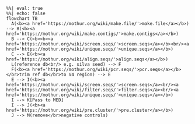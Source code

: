 ```mermaid
%%| eval: true
%%| echo: false
flowchart TB
  A(<b><a href='https://mothur.org/wiki/make.file/'>make.file</a></b>) --> B(<b><a href='https://mothur.org/wiki/make.contigs/'>make.contigs</a></b>)
  B --> C(<b><b><a href='https://mothur.org/wiki/screen.seqs/'>screen.seqs</a></b><br/><a href='https://mothur.org/wiki/unique.seqs/'>unique.seqs</a></b>)
  C --> E(<b><a href='https://mothur.org/wiki/align.seqs/'>align.seqs</a></b>)
  L(reference db<br/> e.g. silva seed) --> F
  F(<b><a href='https://mothur.org/wiki/pcr.seqs/'>pcr.seqs</a></b></br>trim ref db</br>to V4 region) --> E
  E --> I(<b><a href='https://mothur.org/wiki/screen.seqs/'>screen.seqs</a><br/><a href='https://mothur.org/wiki/filter.seqs/'>filter.seqs</a><br/><a href='https://mothur.org/wiki/unique.seqs/'>unique.seqs</a></b>)
  I --> K[Pass to MED]
  I --> J(<b><a href='https://mothur.org/wiki/pre.cluster/'>pre.cluster</a></b>)
  J --> M(remove</br>negative controls)
```

